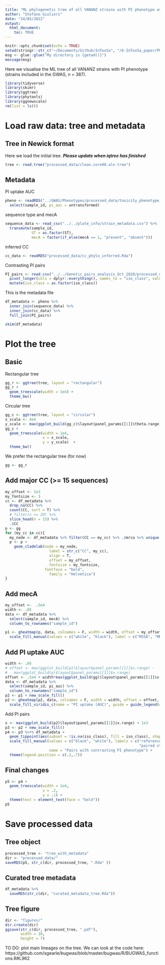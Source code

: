 ```yaml
---
title: "ML phylogenetic tree of all VANANZ strains with PI phenotype available"
author: "Stefano Giulieri"
date: "24/05/2022"
output:
  html_document:
    toc: TRUE
---
```


```r
knitr::opts_chunk$set(echo = TRUE)
setwd(stringr::str_c("~/Documents/Github/InToxSa", "/6-InToxSa_paper/Phylogeny"))
msg <- glue::glue("My directory is {getwd()}")
message(msg)
```

Here we visualise the ML tree of all VANANZ strains with PI phenotype (strains included in the GWAS, n = 387).

```r
library(tidyverse)
library(skimr)
library(ggtree)
library(phytools)
library(ggnewscale)
rm(list = ls())
```

# Load raw data: tree and metadata

## Tree in Newick format

Here we load the initial tree. ***Please update when iqtree has finished***

```r
tree <- read.tree("processed_data/clean.core90.aln.tree")
```

## Metadata

PI uptake AUC

```r
pheno <- readRDS("../GWAS/Phenotypes/processed_data/toxicity_phenotype_with_norm.Rda") %>%
  select(sample_id, pi_auc = untransformed)
```

sequence type and mecA

```r
sequence_data <- read_csv("../../plate_info/strain_metadata.csv") %>%
  transmute(sample_id,
            ST = as.factor(ST),
            mecA = factor(if_else(mecA == 1, "present", "absent")))
```

inferred CC

```r
cc_data <- readRDS("processed_data/cc_phylo_inferred.Rda")
```

Contrasting PI pairs

```r
PI_pairs <- read_csv("../../Genetic_pairs_analysis_Oct_2020/processed_data/monophyletic_clusters/genetic_pairs_significant_PI_change.csv") %>%
  pivot_longer(cols = dplyr::everything(), names_to = "iso_class", values_to = "sample_id") %>%
  mutate(iso_class = as.factor(iso_class))
```


This is the metadata file

```r
df_metadata <- pheno %>%
  inner_join(sequence_data) %>%
  inner_join(cc_data) %>%
  full_join(PI_pairs)

skim(df_metadata)
```

# Plot the tree

## Basic

Rectangular tree

```r
gg_r <- ggtree(tree, layout = "rectangular") 
gg_r +
  geom_treescale(width = 1e4) +
  theme_bw()
```

Circular tree

```r
gg_c <- ggtree(tree, layout = "circular") 
x_scale <- 4e4
y_scale <- max(ggplot_build(gg_c)$layout$panel_params[[1]]$theta.range)/2
gg_c +
  geom_treescale(width = 1e4,
                 x = x_scale,
                 y = y_scale)  +
  theme_bw()
```

We prefer the rectangular tree (for now)

```r
gg <- gg_r
```

## Add major CC (>= 15 sequences)

```r
my_offset <- 1e3
my_fontsize <- 3
cc <- df_metadata %>%
  drop_na(CC) %>%
  count(CC, sort = T) %>%
  # filter(n >= 20) %>%
  slice_head(n = 15) %>%
  .$CC
p <- gg
for (my_cc in cc){
  my_node <- df_metadata %>% filter(CC == my_cc) %>% .$mrca %>% unique()
  p <- p +
    geom_cladelab(node = my_node,
                    label = str_c("CC", my_cc),
                    align = T,
                    offset = my_offset,
                    fontsize = my_fontsize,
                  fontface = "bold",
                    family = "Helvetica")
}
```

## Add mecA

```r
my_offset <-  .5e4
width <- .05
data <- df_metadata %>%
  select(sample_id, mecA) %>%
  column_to_rownames("sample_id")

p1 <- gheatmap(p, data, colnames = F, width = width, offset = my_offset, color = NA) +
  scale_fill_manual(values = c("white", "black"), label = c("MSSA", "MRSA"),name = "MRSA status", guide = guide_legend(order = 2) ,na.translate = F)
```

## Add PI uptake AUC

```r
width <- .05
# offset <- max(ggplot_build(p1)$layout$panel_params[[1]]$x.range) -
#   max(ggplot_build(p)$layout$panel_params[[1]]$x.range) 
offset <- .5e4 + width*max(ggplot_build(gg)$layout$panel_params[[1]]$x.range) 
data <- df_metadata %>%
  select(sample_id, pi_auc) %>%
  column_to_rownames("sample_id")
p2 <- p1 + new_scale_fill()
p2 <- gheatmap(p2, data, colnames = F, width = width, offset = offset, color = NA) +
  scale_fill_viridis_c(name = "PI uptake (AUC)", guide = guide_legend(order = 3), option = "plasma", na.value = "white")
```

Add PI pairs

```r
x <- max(ggplot_build(p2)$layout$panel_params[[1]]$x.range) + 1e3
p3 <- p2 + new_scale_fill()
p4 <- p3 %<+% df_metadata +
  geom_tippoint(aes(subset = !is.na(iso_class), fill = iso_class), shape = 21, x = 4.8e4) +
  scale_fill_manual(values = c("black", "white"), labels = c("reference strain (high toxicity)",
                                                             "paired strain (low toxicity)"),
                    name = "Pairs with contrasting PI phenotype") +
  theme(legend.position = c(.2,.7))
```


## Final changes

```r
p5 <- p4 +
  geom_treescale(width = 1e4,
                 x = .2,
                 y = .1) +
  theme(text = element_text(face = "bold"))
p5
```

# Save processed data

## Tree object

```r
processed_tree <- "tree_with_metadata"
dir <- "processed_data/"
saveRDS(p5, str_c(dir, processed_tree, ".Rda" ))
```

## Curated tree metadata

```r
df_metadata %>%
  saveRDS(str_c(dir, "curated_metadata_tree.Rda"))
```

## Tree figure

```r
dir <- "figures/"
dir.create(dir)
ggsave(str_c(dir, processed_tree, ".pdf"),
       width = 10, 
       height = 7)
```

TO DO: plot main lineages on the tree. We can look at the code here: 
https://github.com/sgearle/bugwas/blob/master/bugwas/R/BUGWAS_functions.R#L962



